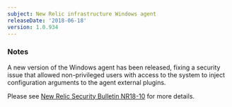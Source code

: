 ```yaml
---
subject: New Relic infrastructure Windows agent
releaseDate: '2018-06-18'
version: 1.0.934
---
```


### Notes

A new version of the Windows agent has been released, fixing a security issue that allowed non-privileged users with access to the system to inject configuration arguments to the agent external plugins.

Please see [New Relic Security Bulletin NR18-10](https://docs.newrelic.com/docs/using-new-relic/new-relic-security/security-bulletins/security-bulletin-nr18-10) for more details.
